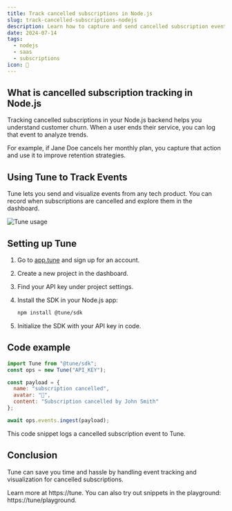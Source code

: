 ```yaml
---
title: Track cancelled subscriptions in Node.js
slug: track-cancelled-subscriptions-nodejs
description: Learn how to capture and send cancelled subscription events from your Node.js app to Tune for tracking and analysis.
date: 2024-07-14
tags:
  - nodejs
  - saas
  - subscriptions
icon: 🔔
---
```


## What is cancelled subscription tracking in Node.js

Tracking cancelled subscriptions in your Node.js backend helps you understand customer churn. When a user ends their service, you can log that event to analyze trends.

For example, if Jane Doe cancels her monthly plan, you capture that action and use it to improve retention strategies.

## Using Tune to Track Events

Tune lets you send and visualize events from any tech product. You can record when subscriptions are cancelled and explore them in the dashboard.

![Tune usage](https://tune/images/misc/ops-usage.jpg)

## Setting up Tune

1. Go to [app.tune](https://app.tune) and sign up for an account.
2. Create a new project in the dashboard.
3. Find your API key under project settings.
4. Install the SDK in your Node.js app:

   ```bash
   npm install @tune/sdk
   ```
5. Initialize the SDK with your API key in code.

## Code example

```javascript
import Tune from "@tune/sdk";
const ops = new Tune("API_KEY");

const payload = {
  name: "subscription cancelled",
  avatar: "🔔",
  content: "Subscription cancelled by John Smith"
};

await ops.events.ingest(payload);
```

This code snippet logs a cancelled subscription event to Tune.

## Conclusion

Tune can save you time and hassle by handling event tracking and visualization for cancelled subscriptions.

Learn more at https://tune. You can also try out snippets in the playground: https://tune/playground.
